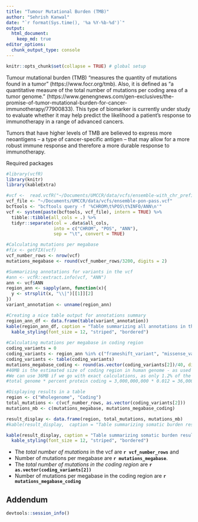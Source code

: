 ```yaml
---
title: "Tumour Mutational Burden (TMB)"
author: "Sehrish Kanwal"
date: "`r format(Sys.time(), '%a %Y-%b-%d')`"
output:
  html_document:
    keep_md: true
editor_options:
  chunk_output_type: console
---
```


```r
knitr::opts_chunk$set(collapse = TRUE) # global setup
```

Tumour mutational burden (TMB) "measures the quantity of mutations found in a tumor" (https://www.focr.org/tmb). Also, it is defined as "a quantitative measure of the total number of mutations per coding area of a tumor genome." (https://www.genengnews.com/gen-exclusives/the-promise-of-tumor-mutational-burden-for-cancer-immunotherapy/77900833).
This type of biomarker is currently under study to evaluate whether it may help predict the likelihood a patient's response to immunotherapy in a range of advanced cancers. 

Tumors that have higher levels of TMB are believed to express more neoantigens – a type of cancer-specific antigen – that may allow for a more robust immune response and therefore a more durable response to immunotherapy.

Required packages

```r
#library(vcfR)
library(knitr)
library(kableExtra)
```

```r
#vcf <-  read.vcfR("~/Documents/UMCCR/data/vcfs/ensemble-with_chr_prefix.vcf", verbose =  FALSE) 
vcf_file <- "~/Documents/UMCCR/data/vcfs/ensemble-pon-pass.vcf"
bcftools <- "bcftools query -f '%CHROM\t%POS\t%INFO/ANN\n'"
vcf <- system(paste(bcftools, vcf_file), intern = TRUE) %>%
  tibble::tibble(all_cols = .) %>%
  tidyr::separate(col = .data$all_cols,
                  into = c("CHROM", "POS", "ANN"),
                  sep = "\t", convert = TRUE)

#Calculating mutations per megabase
#fix <- getFIX(vcf)
vcf_number_rows <- nrow(vcf)
mutations_megabase <- round(vcf_number_rows/3200, digits = 2)

#Summarizing annotations for variants in the vcf
#ann <- vcfR::extract.info(vcf, "ANN")
ann <- vcf$ANN
region_ann <- sapply(ann, function(x){
  y <- strsplit(x, "\\|")[[1]][2]
})
variant_annotation <- unname(region_ann)

#Creating a nice table output for annotations summary
region_ann_df <- data.frame(table(variant_annotation))
kable(region_ann_df, caption = "Table summarizing all annotations in the vcf and the total number of variants suppporting these annotations")  %>%
  kable_styling(font_size = 12, "striped", "bordered")
  
#Calculating mutations per megabase in coding region
coding_variants = 0
coding_variants <- region_ann %in% c("frameshift_variant", "missense_variant", "missense_variant&splice_region_variant")
coding_variants <- table(coding_variants)
mutations_megabase_coding <- round(as.vector(coding_variants[2])/40, digits = 2) 
#40MB is the estimated size of coding region in human genome - as used by PCGR as well. 
#We can use 36MB if we go with exact calculations, as only 1.2% of the total genome is considered coding. 
#total genome * percent protein coding = 3,000,000,000 * 0.012 = 36,000,000 ~36MB

#Displaying results in a table
region <- c("Wholegenome", "Coding")
total_mutations <- c(vcf_number_rows, as.vector(coding_variants[2]))
mutations_mb <- c(mutations_megabase, mutations_megabase_coding)

result_display <- data.frame(region, total_mutations, mutations_mb) 
#kable(result_display,  caption = "Table summarizing somatic burden result")

kable(result_display, caption = "Table summarizing somatic burden result") %>%
  kable_styling(font_size = 12, "striped", "bordered")
```

* The _total number of mutations_ in the vcf are **`r vcf_number_rows`** and 
* Number of mutations per megabase are **`r mutations_megabase`**.
* The _total number of mutations in the coding region_ are **`r as.vector(coding_variants[2])`**
* Number of mutations per megabase in the coding region are **`r mutations_megabase_coding`**

## Addendum

```r
devtools::session_info()
```
